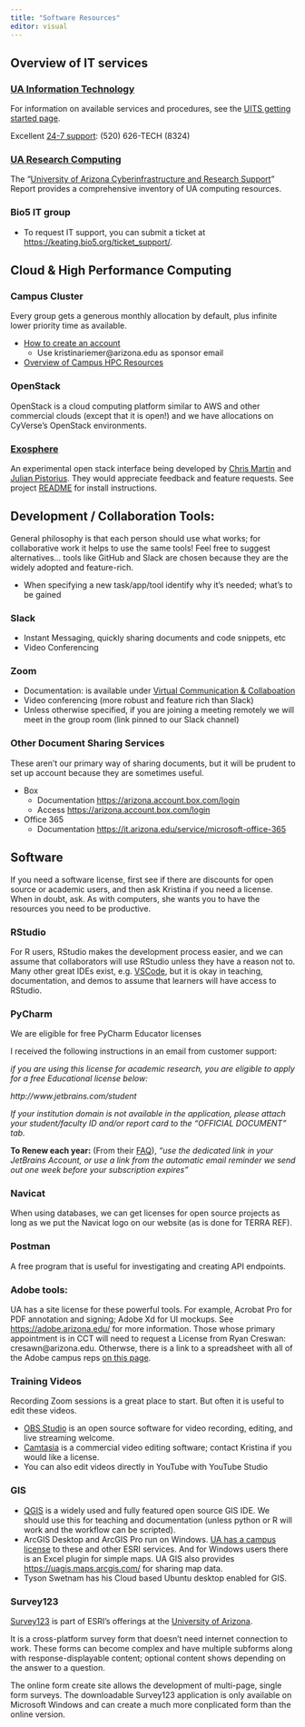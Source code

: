 ```yaml
---
title: "Software Resources"
editor: visual
---
```


## Overview of IT services

### [UA Information Technology](https://it.arizona.edu/)

For information on available services and procedures, see the [UITS getting started page](https://it.arizona.edu/getting-started).

Excellent [24-7 support](https://it.arizona.edu/service/247-it-support): (520) 626-TECH (8324)

### [UA Research Computing](https://it.arizona.edu/research)

The "[University of Arizona Cyberinfrastructure and Research Support](https://public.confluence.arizona.edu/download/attachments/86409304/University_Arizona_Cyberinfrastructure_Report%281%29.docx?version=1&modificationDate=1602083298000&api=v2)" Report provides a comprehensive inventory of UA computing resources.

### Bio5 IT group <!--# do we need this section? -->

-   To request IT support, you can submit a ticket at <https://keating.bio5.org/ticket_support/>.

## Cloud & High Performance Computing

### Campus Cluster

Every group gets a generous monthly allocation by default, plus infinite lower priority time as available.

-   [How to create an account](https://hpcdocs.hpc.arizona.edu/registration_and_access/account_creation/)
    -   Use kristinariemer\@arizona.edu as sponsor email
-   [Overview of Campus HPC Resources](https://hpcdocs.hpc.arizona.edu/resources/compute_resources/)

### OpenStack

OpenStack is a cloud computing platform similar to AWS and other commercial clouds (except that it is open!) and we have allocations on CyVerse's OpenStack environments.

### [Exosphere](https://gitlab.com/exosphere/exosphere)

An experimental open stack interface being developed by [Chris Martin](https://gitlab.com/cmart) and [Julian Pistorius](https://datascience.cct.arizona.edu/person/julian-pistorius).
They would appreciate feedback and feature requests.
See project [README](https://gitlab.com/exosphere/exosphere/-/blob/master/README.md?ref_type=heads) for install instructions.

## Development / Collaboration Tools:

General philosophy is that each person should use what works; for collaborative work it helps to use the same tools!
Feel free to suggest alternatives...
tools like GitHub and Slack are chosen because they are the widely adopted and feature-rich.

-   When specifying a new task/app/tool identify why it's needed; what's to be gained

### Slack

-   Instant Messaging, quickly sharing documents and code snippets, etc
-   Video Conferencing

### Zoom

-   Documentation: is available under [Virtual Communication & Collaboation](https://it.arizona.edu/remote-work)
-   Video conferencing (more robust and feature rich than Slack)
-   Unless otherwise specified, if you are joining a meeting remotely we will meet in the group room (link pinned to our Slack channel)

### Other Document Sharing Services

These aren't our primary way of sharing documents, but it will be prudent to set up account because they are sometimes useful.

-   Box
    -   Documentation <https://arizona.account.box.com/login>
    -   Access <https://arizona.account.box.com/login>
-   Office 365
    -   Documentation <https://it.arizona.edu/service/microsoft-office-365>

## Software

If you need a software license, first see if there are discounts for open source or academic users, and then ask Kristina if you need a license.
When in doubt, ask.
As with computers, she wants you to have the resources you need to be productive.

### RStudio

For R users, RStudio makes the development process easier, and we can assume that collaborators will use RStudio unless they have a reason not to.
Many other great IDEs exist, e.g.
[VSCode](https://code.visualstudio.com/), but it is okay in teaching, documentation, and demos to assume that learners will have access to RStudio.

### PyCharm

We are eligible for free PyCharm Educator licenses

I received the following instructions in an email from customer support:

*if you are using this license for academic research, you are eligible to apply for a free Educational license below:*

*http://www.jetbrains.com/student*

*If your institution domain is not available in the application, please attach your student/faculty ID and/or report card to the "OFFICIAL DOCUMENT" tab.*

**To Renew each year:** (From their [FAQ](https://www.jetbrains.com/community/education/#students)), *"use the dedicated link in your JetBrains Account, or use a link from the automatic email reminder we send out one week before your subscription expires"*

### Navicat

When using databases, we can get licenses for open source projects as long as we put the Navicat logo on our website (as is done for TERRA REF).

### Postman

A free program that is useful for investigating and creating API endpoints.

### Adobe tools:

UA has a site license for these powerful tools.
For example, Acrobat Pro for PDF annotation and signing; Adobe Xd for UI mockups.
See <https://adobe.arizona.edu/> for more information.
Those whose primary appointment is in CCT will need to request a License from Ryan Creswan: cresawn\@arizona.edu.
Otherwse, there is a link to a spreadsheet with all of the Adobe campus reps [on this page](https://softwarelicense.arizona.edu/adobe-shared-device-licensing).

### Training Videos

Recording Zoom sessions is a great place to start.
But often it is useful to edit these videos.

-   [OBS Studio](https://obsproject.com/) is an open source software for video recording, editing, and live streaming welcome.
-   [Camtasia](https://www.techsmith.com/video-editor.html) is a commercial video editing software; contact Kristina if you would like a license.
-   You can also edit videos directly in YouTube with YouTube Studio

### GIS

-   [QGIS](https://qgis.org/en/site/) is a widely used and fully featured open source GIS IDE. We should use this for teaching and documentation (unless python or R will work and the workflow can be scripted).
-   ArcGIS Desktop and ArcGIS Pro run on Windows. [UA has a campus license](https://softwarelicense.arizona.edu/esri) to these and other ESRI services. And for Windows users there is an Excel plugin for simple maps. UA GIS also provides <https://uagis.maps.arcgis.com/> for sharing map data.
-   Tyson Swetnam has his Cloud based Ubuntu desktop enabled for GIS.

### Survey123

[Survey123](https://survey123.arcgis.com/) is part of ESRI's offerings at the [University of Arizona](https://uagis.maps.arcgis.com/home/index.html).

It is a cross-platform survey form that doesn't need internet connection to work.
These forms can become complex and have multiple subforms along with response-displayable content; optional content shows depending on the answer to a question.

The online form create site allows the development of multi-page, single form surveys. 
The downloadable Survey123 application is only available on Microsoft Windows and can create a much more conplicated form than the online version.

